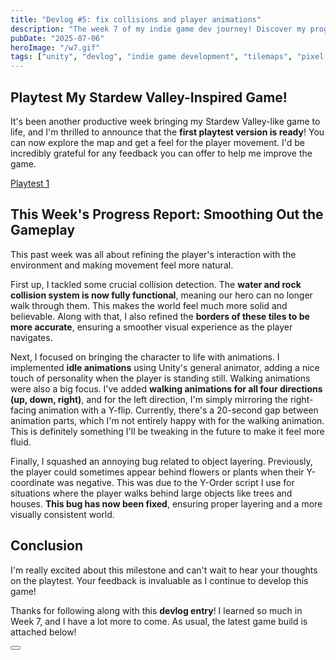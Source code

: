 ```yaml
---
title: "Devlog #5: fix collisions and player animations"
description: "The week 7 of my indie game dev journey! Discover my progress with player animations."
pubDate: "2025-07-06"
heroImage: "/w7.gif"
tags: ["unity", "devlog", "indie game development", "tilemaps", "pixel art", "game development"]
---
```



## Playtest My Stardew Valley-Inspired Game!

It's been another productive week bringing my Stardew Valley-like game to life,
and I'm thrilled to announce that the **first playtest version is ready**!
You can now explore the map and get a feel for the player movement.
I'd be incredibly grateful for any feedback you can offer to help me improve the game.

<a href="https://forms.gle/9jCqBTVdYfiE99eh9">Playtest 1</a>

## This Week's Progress Report: Smoothing Out the Gameplay

This past week was all about refining the player's interaction with the environment and making movement feel more natural.

First up, I tackled some crucial collision detection.
The **water and rock collision system is now fully functional**, meaning our hero can no longer walk through them.
This makes the world feel much more solid and believable.
Along with that, I also refined the **borders of these tiles to be more accurate**,
ensuring a smoother visual experience as the player navigates.

Next, I focused on bringing the character to life with animations.
I implemented **idle animations** using Unity's general animator,
adding a nice touch of personality when the player is standing still.
Walking animations were also a big focus.
I've added **walking animations for all four directions (up, down, right)**, and for the left direction,
I'm simply mirroring the right-facing animation with a Y-flip.
Currently, there's a 20-second gap between animation parts,
which I'm not entirely happy with for the walking animation.
This is definitely something I'll be tweaking in the future to make it feel more fluid.

Finally, I squashed an annoying bug related to object layering.
Previously, the player could sometimes appear behind flowers or plants when their Y-coordinate was negative.
This was due to the Y-Order script I use for situations where the player walks behind large objects like trees and houses.
**This bug has now been fixed**, ensuring proper layering and a more visually consistent world.

## Conclusion

I'm really excited about this milestone and can't wait to hear your thoughts on the playtest.
Your feedback is invaluable as I continue to develop this game!

Thanks for following along with this **devlog entry**!
I learned so much in Week 7, and I have a lot more to come.
As usual, the latest game build is attached below!

<Button href="https://github.com/nav-mike/devlog/releases/download/week7/Week7.zip" />
